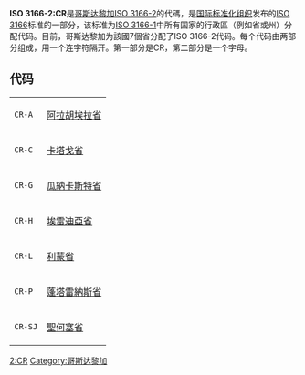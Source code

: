 {{Unreferenced|time=2021-11-18T04:14:39+00:00}}
'''ISO 3166-2:CR'''是[[哥斯达黎加|哥斯达黎加]][[ISO_3166-2|ISO 3166-2]]的代碼，是[[国际标准化组织|国际标准化组织]]发布的[[ISO_3166|ISO 3166]]标准的一部分，该标准为[[ISO_3166-1|ISO 3166-1]]中所有国家的行政區（例如省或州）分配代码。目前，哥斯达黎加为該國7個省分配了ISO 3166-2代码。每个代码由两部分组成，用一个连字符隔开。第一部分是CR，第二部分是一个字母。
== 代码 ==
{|
|<code>CR-A</code>
|[[阿拉胡埃拉省|阿拉胡埃拉省]]
|-
|<code>CR-C</code>
|[[卡塔戈省|卡塔戈省]]
|-
|<code>CR-G</code>
|[[瓜納卡斯特省|瓜納卡斯特省]]
|-
|<code>CR-H</code>
|[[埃雷迪亞省|埃雷迪亞省]]
|-
|<code>CR-L</code>
|[[利蒙省|利蒙省]]
|-
|<code>CR-P</code>
|[[蓬塔雷納斯省|蓬塔雷納斯省]]
|-
|<code>CR-SJ</code>
|[[聖何塞省_(哥斯達黎加)|聖何塞省]]
|}
{{Costa Rica-stub}}

{{ISO 3166|state=collapsed}}
[[Category:ISO_3166|2:CR]]
[[Category:哥斯达黎加|Category:哥斯达黎加]]